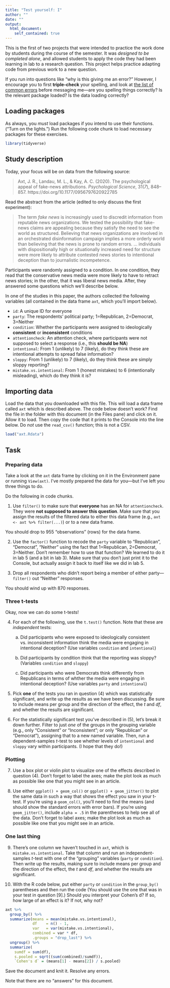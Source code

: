 ```yaml
---
title: "Test yourself: I"
author: ""
date: ""
output: 
  html_document:
    self_contained: true
---
```


This is the first of two projects that were intended to practice the work done by students during the course of the semester. It was _designed to be completed alone_, and allowed students to apply the code they had been learning in lab to a research question. This project helps practice adapting code from previous work to a new question. 

If you run into questions like "why is this giving me an error?" However, I encourage you to first **triple-check** your spelling, and look at [the list of common errors](https://github.com/jdbest/psychRstats/wiki/common-mistakes-and-errors) before messaging me---are you spelling things correctly? Is the relevant package loaded? Is the data loading correctly? 

## Loading packages

As always, you _must_ load packages if you intend to use their functions. ("Turn on the lights.") Run the following code chunk to load necessary packages for these exercises. 

```r
library(tidyverse)
```

## Study description

Today, your focus will be on data from the following source:

> Axt, J. R., Landau, M. L., & Kay, A. C. (2020). The psychological appeal of fake-news attributions. *Psychological Science*, 31(*7*), 848--857.  https://doi.org/10.1177/0956797620922785

Read the abstract from the article (edited to only discuss the first experiment):

> The term *fake news* is increasingly used to discredit information from reputable news organizations. We tested the possibility that fake-news claims are appealing because they satisfy the need to see the world as structured. Believing that news organizations are involved in an orchestrated disinformation campaign implies a more orderly world than believing that the news is prone to random errors. ... individuals with dispositionally high or situationally increased need for structure were more likely to attribute contested news stories to intentional deception than to journalistic incompetence. 

Participants were randomly assigned to a condition. In one condition, they read that the conservative news media were more likely to have to retract news stories; in the other, that it was liberal news media. After, they answered some questions which we'll describe below. 

In one of the studies in this paper, the authors collected the following variables (all contained in the data frame `axt`, which you'll import below).

* `id`: A unique ID for everyone
* `party`: The respondents' political party; 1=Republican, 2=Democrat, 3=Neither
* `condition`: Whether the participants were assigned to ideologically **consistent** or **inconsistent** conditions
* `attentioncheck`: An attention check, where participants were not supposed to select a response (i.e., this **should be NA**)
* `intentional`: From 1 (unlikely) to 7 (likely), do they think these are intentional attempts to spread false information?
* `sloppy`: From 1 (unlikely) to 7 (likely), do they think these are simply sloppy reporting? 
* `mistake.vs.intentional`: From 1 (honest mistakes) to 6 (intentionally misleading), which do they think it is?

## Importing data

Load the data that you downloaded with this file. This will load a data frame called `axt` which is described above. The code below doesn't work? Find the file in the folder with this document (in the Files pane) and click on it. Allow it to load. Then copy the code that it prints to the Console into the line below. Do _not_ use the `read_csv()` function; this is not a CSV.

```r
load("axt.Rdata")
```

## Task

### Preparing data

Take a look at the `axt` data frame by clicking on it in the Environment pane or running `View(axt)`. I've mostly prepared the data for you---but I've left you three things to do. 

Do the following in code chunks.

1. Use `filter()` to make sure that **everyone** has an NA for `attentioncheck`. They were **not supposed to answer this question**. Make sure that you assign the results of the filtered data to either this data frame (e.g., `axt <- axt %>% filter(...)`) or to a new data frame.

You should drop to 955 "observations" (rows) for the data frame.

2. Use the `factor()` function to recode the `party` variable to "Republican", "Democrat", "Neither" using the fact that 1=Republican, 2=Democrat, 3=Neither. Don't remember how to use that function? We learned to do it in lab 5 (and a bit in lab 3). Make sure that you don't just print it to the Console, but actually assign it back to itself like we did in lab 5.

3. Drop all respondents who didn't report being a member of either party---`filter()` out "Neither" responses.

You should wind up with 870 responses.

### Three t-tests

Okay, now we can do some t-tests! 

4. For each of the following, use the `t.test()` function. Note that these are _independent_ tests:

    a. Did participants who were exposed to ideologically consistent vs. inconsistent information think the media were engaging in intentional deception? (Use variables `condition` and `intentional`)
    
    b. Did participants by condition think that the reporting was sloppy? (Variables `condition` and `sloppy`)
    
    c. Did participants who were Democrats think differently from Republicans in terms of whther the media were engaging in intentional deception? (Use variables `party` and `intentional`)


5. Pick **one** of the tests you ran in question (4) which was statistically significant, and write up the results as we have been discussing. Be sure to include means per group and the direction of the effect, the *t* and *df*, and whether the results are significant. 

6. For the statistically significant test you've described in (5), let's break it down further. Filter to just _one_ of the groups in the grouping variable (e.g., only "Consistent" or "Inconsistent"; or only "Republican" or "Democrat"), assigning that to a new named variable. Then, run a dependent-samples *t*-test to see whether levels of `intentional` and `sloppy` vary within participants. (I hope that they do!)

### Plotting

7. Use a box plot or violin plot to visualize one of the effects described in question (4). Don't forget to label the axes; make the plot look as much as possible like one that you might see in an article.

8. Use either `ggplot() + geom_col()` or `ggplot() + geom_jitter()` to plot the same data in such a way that shows the effect you saw in your t-test. If you're using a `geom_col()`, you'll need to find the means (and should show the standard errors with error bars). If you're using `geom_jitter()`, include `alpha = .5` in the parentheses to help see all of the data. Don't forget to label axes; make the plot look as much as possible like one that you might see in an article.

### One last thing

9. There's one column we haven't touched in `axt`, which is `mistake.vs.intentional`. Take that column and run an independent-samples *t*-test with one of the "grouping" variables (`party` or `condition`). Then write up the results, making sure to include means per group and the direction of the effect, the *t* and *df*, and whether the results are significant.

10. With the R code below, put either `party` or `condition` in the `group_by()` parentheses and then run the code (You should use the one that was in your test in question [9].) Should you interpret your Cohen's d? If so, how large of an effect is it? If not, why not? 

```r
axt %>%
  group_by() %>%
  summarize(means = mean(mistake.vs.intentional),
            df    = n() - 1,
            var   = var(mistake.vs.intentional),
            combined = var * df,
            .groups = "drop_last") %>%
  ungroup() %>%
  summarize(
    sumdf = sum(df),
    s.pooled = sqrt((sum(combined)/sumdf)),
    `Cohen's d` = (means[1] - means[2]) / s.pooled)
```

Save the document and knit it. Resolve any errors. 

Note that there are no "answers" for this document.